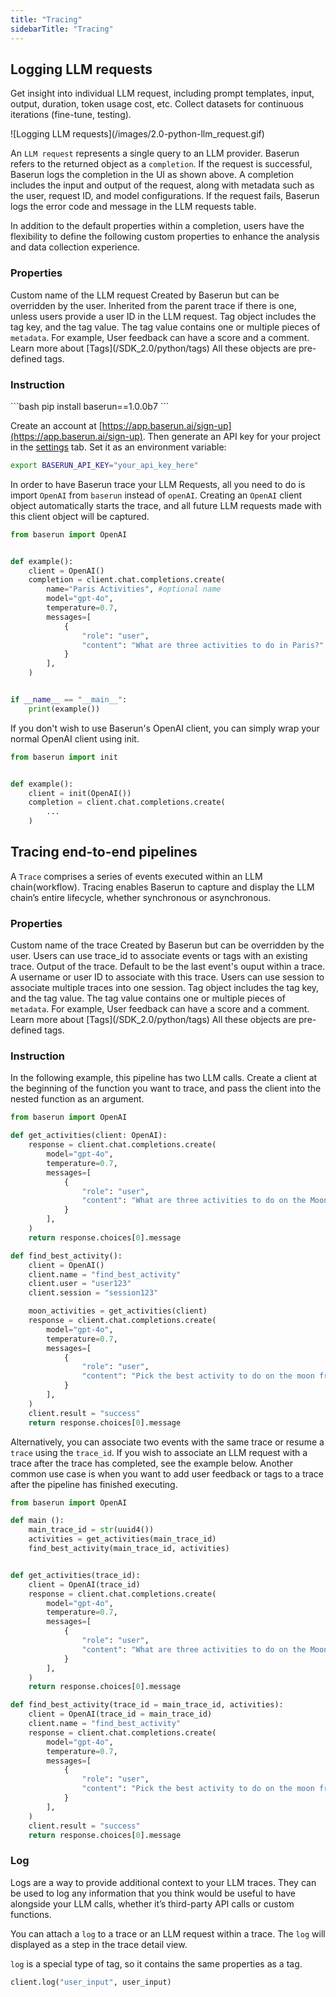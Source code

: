 ```yaml
---
title: "Tracing"
sidebarTitle: "Tracing"
---
```


## Logging LLM requests

Get insight into individual LLM request, including prompt templates, input, output, duration, token usage cost, etc. Collect datasets for continuous iterations (fine-tune, testing).

<Frame>![Logging LLM requests](/images/2.0-python-llm_request.gif)</Frame>

An <code>LLM request</code> represents a single query to an LLM provider. Baserun refers to the returned object as a <code>completion</code>.
If the request is successful, Baserun logs the completion in the UI as shown above. A completion includes the input and output of the request, along with metadata such as the user, request ID, and model configurations.
If the request fails, Baserun logs the error code and message in the LLM requests table.

In addition to the default properties within a completion, users have the flexibility to define the following custom properties to enhance the analysis and data collection experience.

### Properties

<ParamField path="name" type="string">
  Custom name of the LLM request
</ParamField>

<ParamField path="completion_id" type="UUID">
  Created by Baserun but can be overridden by the user.
</ParamField>

<ParamField path="user" type="string">
  Inherited from the parent trace if there is one, unless users provide a user
  ID in the LLM request.
</ParamField>

<ParamField path="tag" type="Tag Object">
  Tag object includes the tag key, and the tag value. The tag value contains one
  or multiple pieces of <code>metadata</code>. For example, User feedback can
  have a score and a comment. <br />
  Learn more about [Tags](/SDK_2.0/python/tags)
</ParamField>

<ParamField path="log, user feedback, variables" type="Tag Object">
  All these objects are pre-defined tags. <br />
</ParamField>

### Instruction

<Steps>
<Step title="Install Baserun SDK">
```bash
pip install baserun==1.0.0b7
```
</Step>
<Step title="Set the Baserun API key">

Create an account at [https://app.baserun.ai/sign-up](https://app.baserun.ai/sign-up). Then generate an API key for your project in the [settings](https://app.baserun.ai/settings) tab. Set it as an environment variable:

```bash
export BASERUN_API_KEY="your_api_key_here"
```

</Step>
<Step title="Import and Init">
In order to have Baserun trace your LLM Requests, all you need to do is import <code>OpenAI</code> from <code>baserun</code> instead of <code>openAI</code>. Creating an <code>OpenAI</code> client object automatically starts the trace, and all future LLM requests made with this client object will be captured.

```python
from baserun import OpenAI


def example():
    client = OpenAI()
    completion = client.chat.completions.create(
        name="Paris Activities", #optional name
        model="gpt-4o",
        temperature=0.7,
        messages=[
            {
                "role": "user",
                "content": "What are three activities to do in Paris?"
            }
        ],
    )


if __name__ == "__main__":
    print(example())

```

</Step>
<Step title="Alternate init method">
If you don't wish to use Baserun's OpenAI client, you can simply wrap your normal OpenAI client using init.

```python
from baserun import init


def example():
    client = init(OpenAI())
    completion = client.chat.completions.create(
        ...
    )
```

</Step>
</Steps>

## Tracing end-to-end pipelines

A <code>Trace</code> comprises a series of events executed within an LLM chain(workflow). Tracing enables Baserun to capture and display the LLM chain’s entire lifecycle, whether synchronous or asynchronous.

### Properties

<ParamField path="name" type="string">
  Custom name of the trace
</ParamField>

<ParamField path="trace_id" type="UUID">
  Created by Baserun but can be overridden by the user. Users can use trace_id
  to associate events or tags with an existing trace.
</ParamField>

<ParamField path="result" type="JSON-serializable">
  Output of the trace. Default to be the last event's ouput within a trace.
</ParamField>

<ParamField path="user" type="string">
  A username or user ID to associate with this trace.
</ParamField>

<ParamField path="session" type="string">
  Users can use session to associate multiple traces into one session.
</ParamField>

<ParamField path="tag" type="Tag Object">
  Tag object includes the tag key, and the tag value. The tag value contains one
  or multiple pieces of <code>metadata</code>. For example, User feedback can
  have a score and a comment. <br />
  Learn more about [Tags](/SDK_2.0/python/tags)
</ParamField>

<ParamField path="custom log, user feedback, variables" type="Tag Object">
  All these objects are pre-defined tags. <br />
</ParamField>

### Instruction

In the following example, this pipeline has two LLM calls. Create a client at the beginning of the function you want to trace, and pass the client into the nested function as an argument.

```python
from baserun import OpenAI

def get_activities(client: OpenAI):
    response = client.chat.completions.create(
        model="gpt-4o",
        temperature=0.7,
        messages=[
            {
                "role": "user",
                "content": "What are three activities to do on the Moon?"
            }
        ],
    )
    return response.choices[0].message

def find_best_activity():
    client = OpenAI()
    client.name = "find_best_activity"
    client.user = "user123"
    client.session = "session123"

    moon_activities = get_activities(client)
    response = client.chat.completions.create(
        model="gpt-4o",
        temperature=0.7,
        messages=[
            {
                "role": "user",
                "content": "Pick the best activity to do on the moon from the following, including a convincing reason to do so.\n + {moon_activities}"
            }
        ],
    )
    client.result = "success"
    return response.choices[0].message
```

Alternatively, you can associate two events with the same trace or resume a <code>trace</code> using the <code>trace_id</code>. If you wish to associate an LLM request with a trace after the trace has completed, see the example below. Another common use case is when you want to add user feedback or tags to a trace after the pipeline has finished executing.

```python
from baserun import OpenAI

def main ():
    main_trace_id = str(uuid4())
    activities = get_activities(main_trace_id)
    find_best_activity(main_trace_id, activities)


def get_activities(trace_id):
    client = OpenAI(trace_id)
    response = client.chat.completions.create(
        model="gpt-4o",
        temperature=0.7,
        messages=[
            {
                "role": "user",
                "content": "What are three activities to do on the Moon?"
            }
        ],
    )
    return response.choices[0].message

def find_best_activity(trace_id = main_trace_id, activities):
    client = OpenAI(trace_id = main_trace_id)
    client.name = "find_best_activity"
    response = client.chat.completions.create(
        model="gpt-4o",
        temperature=0.7,
        messages=[
            {
                "role": "user",
                "content": "Pick the best activity to do on the moon from the following, including a convincing reason to do so.\n + {activities}"
            }
        ],
    )
    client.result = "success"
    return response.choices[0].message
```

### Log

Logs are a way to provide additional context to your LLM traces. They can be used to log any information that you think would be useful to have alongside your LLM calls, whether it’s third-party API calls or custom functions.

You can attach a <code>log</code> to a trace or an LLM request within a trace. The <code>log</code> will displayed as a step in the trace detail view.

<code>log</code> is a special type of tag, so it contains the same properties as
a tag.
<ParamField path="name" type="string" optional></ParamField>
<ParamField path="value" type="JSON-serializable" required></ParamField>
```python
client.log("user_input", user_input)
```
